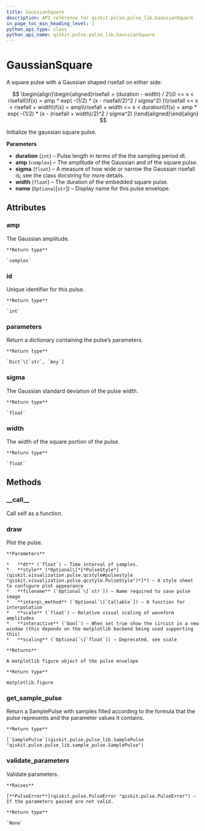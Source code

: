```yaml
---
title: GaussianSquare
description: API reference for qiskit.pulse.pulse_lib.GaussianSquare
in_page_toc_min_heading_level: 1
python_api_type: class
python_api_name: qiskit.pulse.pulse_lib.GaussianSquare
---
```


# GaussianSquare

<Class id="qiskit.pulse.pulse_lib.GaussianSquare" github="https://github.com/qiskit/qiskit/tree/stable/0.14/qiskit/pulse/pulse_lib/parametric_pulses.py" signature="GaussianSquare(duration, amp, sigma, width, name=None)">
  A square pulse with a Gaussian shaped risefall on either side:

  $$
   \begin{align}\begin{aligned}risefall = (duration - width) / 2\\0 <= x < risefall\\f(x) = amp * exp( -(1/2) * (x - risefall/2)^2 / sigma^2) )\\risefall <= x < risefall + width\\f(x) = amp\\risefall + width <= x < duration\\f(x) = amp * exp( -(1/2) * (x - (risefall + width)/2)^2 / sigma^2) )\end{aligned}\end{align} 
  $$

  Initialize the gaussian square pulse.

  **Parameters**

  *   **duration** (`int`) – Pulse length in terms of the the sampling period dt.
  *   **amp** (`complex`) – The amplitude of the Gaussian and of the square pulse.
  *   **sigma** (`float`) – A measure of how wide or narrow the Gaussian risefall is; see the class docstring for more details.
  *   **width** (`float`) – The duration of the embedded square pulse.
  *   **name** (`Optional`\[`str`]) – Display name for this pulse envelope.

  ## Attributes

  ### amp

  <Attribute id="qiskit.pulse.pulse_lib.GaussianSquare.amp" name="amp" signature="complex">
    The Gaussian amplitude.

    **Return type**

    `complex`
  </Attribute>

  ### id

  <Attribute id="qiskit.pulse.pulse_lib.GaussianSquare.id" name="id" signature="int">
    Unique identifier for this pulse.

    **Return type**

    `int`
  </Attribute>

  ### parameters

  <Attribute id="qiskit.pulse.pulse_lib.GaussianSquare.parameters" name="parameters" signature="Dict[str, Any]">
    Return a dictionary containing the pulse’s parameters.

    **Return type**

    `Dict`\[`str`, `Any`]
  </Attribute>

  ### sigma

  <Attribute id="qiskit.pulse.pulse_lib.GaussianSquare.sigma" name="sigma" signature="float">
    The Gaussian standard deviation of the pulse width.

    **Return type**

    `float`
  </Attribute>

  ### width

  <Attribute id="qiskit.pulse.pulse_lib.GaussianSquare.width" name="width" signature="float">
    The width of the square portion of the pulse.

    **Return type**

    `float`
  </Attribute>

  ## Methods

  ### \_\_call\_\_

  <Function id="qiskit.pulse.pulse_lib.GaussianSquare.__call__" name="__call__" signature="GaussianSquare.__call__(channel)">
    Call self as a function.
  </Function>

  ### draw

  <Function id="qiskit.pulse.pulse_lib.GaussianSquare.draw" name="draw" signature="GaussianSquare.draw(dt=1, style=None, filename=None, interp_method=None, scale=1, interactive=False, scaling=None)">
    Plot the pulse.

    **Parameters**

    *   **dt** (`float`) – Time interval of samples.
    *   **style** (*Optional\[*[*PulseStyle*](qiskit.visualization.pulse.qcstyle#pulsestyle "qiskit.visualization.pulse.qcstyle.PulseStyle")*]*) – A style sheet to configure plot appearance
    *   **filename** (`Optional`\[`str`]) – Name required to save pulse image
    *   **interp\_method** (`Optional`\[`Callable`]) – A function for interpolation
    *   **scale** (`float`) – Relative visual scaling of waveform amplitudes
    *   **interactive** (`bool`) – When set true show the circuit in a new window (this depends on the matplotlib backend being used supporting this)
    *   **scaling** (`Optional`\[`float`]) – Deprecated, see scale

    **Returns**

    A matplotlib figure object of the pulse envelope

    **Return type**

    matplotlib.figure
  </Function>

  ### get\_sample\_pulse

  <Function id="qiskit.pulse.pulse_lib.GaussianSquare.get_sample_pulse" name="get_sample_pulse" signature="GaussianSquare.get_sample_pulse()">
    Return a SamplePulse with samples filled according to the formula that the pulse represents and the parameter values it contains.

    **Return type**

    [`SamplePulse`](qiskit.pulse.pulse_lib.SamplePulse "qiskit.pulse.pulse_lib.sample_pulse.SamplePulse")
  </Function>

  ### validate\_parameters

  <Function id="qiskit.pulse.pulse_lib.GaussianSquare.validate_parameters" name="validate_parameters" signature="GaussianSquare.validate_parameters()">
    Validate parameters.

    **Raises**

    [**PulseError**](qiskit.pulse.PulseError "qiskit.pulse.PulseError") – If the parameters passed are not valid.

    **Return type**

    `None`
  </Function>
</Class>

